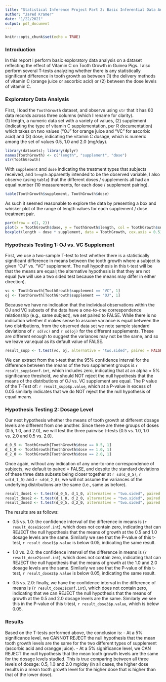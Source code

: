 ```yaml
---
title: "Statistical Inference Project Part 2: Basic Inferential Data Analysis"
author: "Jared Kramer"
date: "1/22/2021"
output: pdf_document
---
```


```r
knitr::opts_chunk$set(echo = TRUE)
```

### Introduction

In this report I perform basic exploratory data analysis on a dataset reflecting the 
effect of Vitamin C on Tooth Growth in Guinea Pigs.   I also perform several T-tests 
analyzing whether there is any statistically significant difference in tooth growth 
as between (1) the delivery methods of vitamin C (orange juice or ascorbic acid) or
(2) between the dose levels of vitamin C. 

### Exploratory Data Analysis

First, I load the `ToothGrowth` dataset, and observe using `str` that it has 
60 data records across three columns (which I rename for clarity).  
(1) length, a numeric data set with a variety of values, 
(2) supplement (indicating the type of vitamin C supplementation, per R documentation) 
which takes on two values ("OJ" for orange juice and "VC" for ascorbic acid) and 
(3) dose, indicating the vitamin C dosage, 
which is numeric among the set of values 0.5, 1.0 and 2.0 (mg/day).

```r
library(datasets); library(dplyr)
names(ToothGrowth) <- c("length", "supplement", "dose")
str(ToothGrowth)
```

With `supplement` and `dose` indicating the treatment types that subjects received, and
`length` apparently intended to be the observed variable, I also observe (using `table`)
that the different doses / supplements all had an equal number (10 measurements, for 
each dose / supplement pairing). 

```r
table(ToothGrowth$supplement, ToothGrowth$dose)
```

As such it seemed reasonable to explore the data by presenting a box and whisker plot of 
the range of length values for each supplement / dose treatment pair. 

```r
par(mfrow = c(1, 2))
plot(x = ToothGrowth$dose, y = ToothGrowth$length, col = ToothGrowth$supplement, pch = 18)
boxplot(length ~ dose * supplement, data = ToothGrowth, cex.axis = 0.5)

```

### Hypothesis Testing 1: OJ vs. VC Supplement

First, we use a two-sample T-test to test whether there is a statistically significant 
difference in means between the tooth growth where a subject is given
"OJ" vs. "VC" supplement.  The null hypothesis in this t-test will be that the means 
are equal; the alternative hypothesis is that they are not equal (we will use a two
sided test because the means may differ in either direction).

```r
vc <- ToothGrowth[ToothGrowth$supplement == "VC", 1]
oj <- ToothGrowth[ToothGrowth$supplement == "OJ", 1]
```

Because we have no indication that the individual observations within the OJ and VC 
subsets of the data have a one-to-one correspondence relationship (e.g., same 
subject), we set paired to FALSE.  While there is no indication whether 
it makes sense to assume variance is equal between the two distributions, from the 
observed data set we note sample standard deviations of `r sd(vc)` and `r sd(oj)` for the 
different supplements.  These are different enough to suggest the variances may not 
be the same, and so we leave var.equal as its default value of FALSE.


```r
result_supp <- t.test(vc, oj, alternative = "two.sided", paired = FALSE)
```

We can extract from the t-test that the 95% confidence interval for the 
difference between the means of the two supplement groups is `r result_supp$conf.int`, 
which includes zero, indicating that at an alpha = 5% significance threshold, we should
NOT reject the null hypothesis that the means of the distributions of OJ vs. VC supplement
are equal.   The P value of the T-Test of: `r result_supp$p.value`, 
which  at a P-value in excess of 0.05 similarly indicates that we do NOT reject the 
the null hypothesis of equal means.

### Hypothesis Testing 2: Dosage Level

Our next hypothesis whether the means of tooth growth at different dosage levels are 
different from one another.   Since there are three groups of doses (0.5, 1.0, and 2.0), 
we will test the three pairwise t-tests (0.5 vs. 1.0, 1.0 vs. 2.0 and 0.5 vs. 2.0).  

```r
d_0_5 <- ToothGrowth[ToothGrowth$dose == 0.5, 1]
d_1_0 <- ToothGrowth[ToothGrowth$dose == 1.0, 1]
d_2_0 <- ToothGrowth[ToothGrowth$dose == 2.0, 1]
```

Once again, without any indication of any one-to-one correspondence of subjects, we 
default to paired = FALSE, and despite the  standard deviations of these three 
data subsets being closer together at `r sd(d_0_5)`, `r sd(d_1_0)` and `r sd(d_2_0)`, 
we will not assume the variances of the underlying distributions are the same (i.e., 
same as before). 

```r
result_dose1 <- t.test(d_0_5, d_1_0, alternative = "two.sided", paired = FALSE)
result_dose2 <- t.test(d_1_0, d_2_0, alternative = "two.sided", paired = FALSE)
result_dose3 <- t.test(d_0_5, d_2_0, alternative = "two.sided", paired = FALSE)
```

The results are as follows: 

- 0.5 vs. 1.0: the confidence interval of the difference in means is 
(`r result_dose1$conf.int`), which does not contain zero, indicating that can REJECT
the null hypothesis that the means of growth at the 0.5 and 1.0 dosage levels are the 
same.   Similarly we see that the P-value of this t-test, `r result_dose1$p.value` is
below 0.05, indicating the same result.  

- 1.0 vs. 2.0: the confidence interval of the difference in means is 
(`r result_dose2$conf.int`), which does not contain zero, indicating that can REJECT
the null hypothesis that the means of growth at the 1.0 and 2.0 dosage levels are the 
same.   Similarly we see that the P-value of this t-test, `r result_dose2$p.value` is
below 0.05, indicating the same result.  

- 0.5 vs. 2.0: finally, we have the confidence interval in the difference of means is
(`r result_dose3$conf.int`), which does not contain zero, indicating that we can REJECT
the null hypothesis that the means of growth at the 0.5 and 2.0 dosage levels are the 
same.  Similarly we see this in the P-value of this t-test, `r result_dose3$p.value`, 
which is below 0.05.

### Results

Based on the T-tests performed above, the conclusion is: 
- At a 5% significance level, we CANNOT REJECT the null hypothesis that the mean tooth
growth levels are the same for the two different types of supplement (ascorbic acid and
orangge juice).
- At a 5% significance level, we CAN REJECT the null hypothesis that the mean tooth growth
levels are the same for the dosage levels studied.  This is true comparing between all
three levels of dosage: 0.5, 1.0 and 2.0 mg/day (in all cases, the higher dose results
in a mean tooth growth level for the higher dose that is higher than that of the 
lower dose).

